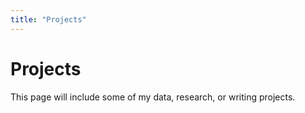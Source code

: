 ```yaml
---
title: "Projects"
---
```


# Projects

This page will include some of my data, research, or writing projects.
